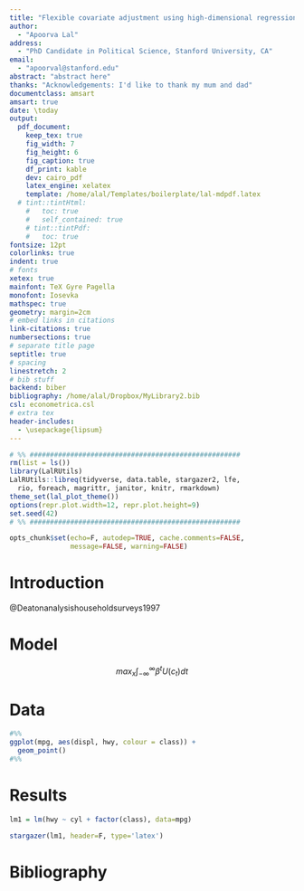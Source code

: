 ```yaml
---
title: "Flexible covariate adjustment using high-dimensional regression"
author:
  - "Apoorva Lal"
address:
  - "PhD Candidate in Political Science, Stanford University, CA"
email:
  - "apoorval@stanford.edu"
abstract: "abstract here"
thanks: "Acknowledgements: I'd like to thank my mum and dad"
documentclass: amsart
amsart: true
date: \today
output:
  pdf_document:
    keep_tex: true
    fig_width: 7
    fig_height: 6
    fig_caption: true
    df_print: kable
    dev: cairo_pdf
    latex_engine: xelatex
    template: /home/alal/Templates/boilerplate/lal-mdpdf.latex
  # tint::tintHtml:
    #   toc: true
    #   self_contained: true
    # tint::tintPdf:
    #   toc: true
fontsize: 12pt
colorlinks: true
indent: true
# fonts
xetex: true
mainfont: TeX Gyre Pagella
monofont: Iosevka
mathspec: true
geometry: margin=2cm
# embed links in citations
link-citations: true
numbersections: true
# separate title page
septitle: true
# spacing
linestretch: 2
# bib stuff
backend: biber
bibliography: /home/alal/Dropbox/MyLibrary2.bib
csl: econometrica.csl
# extra tex
header-includes:
  - \usepackage{lipsum}
---
```


```r
# %% ####################################################
rm(list = ls())
library(LalRUtils)
LalRUtils::libreq(tidyverse, data.table, stargazer2, lfe,
  rio, foreach, magrittr, janitor, knitr, rmarkdown)
theme_set(lal_plot_theme())
options(repr.plot.width=12, repr.plot.height=9)
set.seed(42)
# %% ####################################################

opts_chunk$set(echo=F, autodep=TRUE, cache.comments=FALSE,
               message=FALSE, warning=FALSE)

```

# Introduction

@Deatonanalysishouseholdsurveys1997

# Model

$$
max_{x} \int_{-\infty}^{\infty} \beta^t U(c_t) dt
$$

# Data

```r
#%%
ggplot(mpg, aes(displ, hwy, colour = class)) +
  geom_point()
#%%
```

# Results

```r
lm1 = lm(hwy ~ cyl + factor(class), data=mpg)
```

```r
stargazer(lm1, header=F, type='latex')
```

\newpage

# Bibliography
